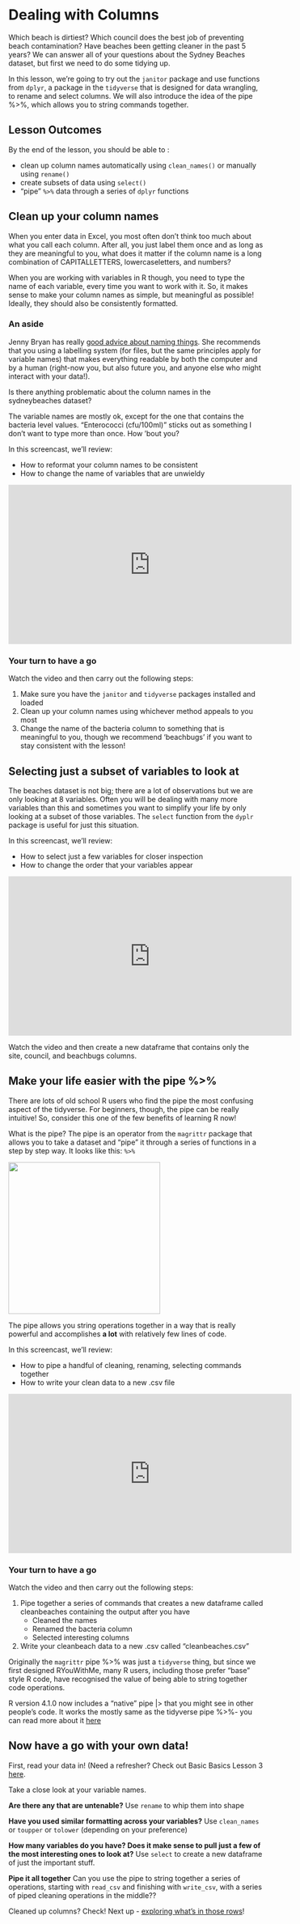 # Dealing with Columns {#sec-ciu-1}

Which beach is dirtiest? Which council does the best job of preventing beach contamination? Have beaches been getting cleaner in the past 5 years? We can answer all of your questions about the Sydney Beaches dataset, but first we need to do some tidying up.

In this lesson, we’re going to try out the `janitor` package and use functions from `dplyr`, a package in the `tidyverse` that is designed for data wrangling, to rename and select columns. We will also introduce the idea of the pipe %\>%, which allows you to string commands together.

## Lesson Outcomes

By the end of the lesson, you should be able to :

-   clean up column names automatically using `clean_names()` or manually using `rename()`
-   create subsets of data using `select()`
-   “pipe” `%>%` data through a series of `dplyr` functions

## Clean up your column names

When you enter data in Excel, you most often don’t think too much about what you call each column. After all, you just label them once and as long as they are meaningful to you, what does it matter if the column name is a long combination of CAPITALLETTERS, lowercaseletters, and numbers?

When you are working with variables in R though, you need to type the name of each variable, every time you want to work with it. So, it makes sense to make your column names as simple, but meaningful as possible! Ideally, they should also be consistently formatted.

### An aside

Jenny Bryan has really [good advice about naming things](https://speakerdeck.com/jennybc/how-to-name-files?slide=27). She recommends that you using a labelling system (for files, but the same principles apply for variable names) that makes everything readable by both the computer and by a human (right-now you, but also future you, and anyone else who might interact with your data!).

Is there anything problematic about the column names in the sydneybeaches dataset?

The variable names are mostly ok, except for the one that contains the bacteria level values. "Enterococci (cfu/100ml)" sticks out as something I don’t want to type more than once. How 'bout you?

In this screencast, we’ll review:

-   How to reformat your column names to be consistent
-   How to change the name of variables that are unwieldy

<iframe width="560" height="315" src="https://www.youtube.com/embed/Y9a6zFBGWUc" frameborder="0" allow="accelerometer; autoplay; encrypted-media; gyroscope; picture-in-picture" allowfullscreen>

</iframe>

### Your turn to have a go {.unnumbered}

Watch the video and then carry out the following steps:

1.  Make sure you have the `janitor` and `tidyverse` packages installed and loaded\
2.  Clean up your column names using whichever method appeals to you most\
3.  Change the name of the bacteria column to something that is meaningful to you, though we recommend ‘beachbugs’ if you want to stay consistent with the lesson!

## Selecting just a subset of variables to look at

The beaches dataset is not big; there are a lot of observations but we are only looking at 8 variables. Often you will be dealing with many more variables than this and sometimes you want to simplify your life by only looking at a subset of those variables. The `select` function from the `dyplr` package is useful for just this situation.

In this screencast, we’ll review:

-   How to select just a few variables for closer inspection
-   How to change the order that your variables appear

<iframe width="560" height="315" src="https://www.youtube.com/embed/ht_fwLpciZ0" frameborder="0" allow="accelerometer; autoplay; encrypted-media; gyroscope; picture-in-picture" allowfullscreen>

</iframe>

Watch the video and then create a new dataframe that contains only the site, council, and beachbugs columns.

## Make your life easier with the pipe %\>%

There are lots of old school R users who find the pipe the most confusing aspect of the tidyverse. For beginners, though, the pipe can be really intuitive! So, consider this one of the few benefits of learning R now!

What is the pipe? The pipe is an operator from the `magrittr` package that allows you to take a dataset and “pipe” it through a series of functions in a step by step way. It looks like this: `%>%`

![](/courses/img/clean1-pipe.png){width="300"}

The pipe allows you string operations together in a way that is really powerful and accomplishes **a lot** with relatively few lines of code.

In this screencast, we’ll review:

-   How to pipe a handful of cleaning, renaming, selecting commands together
-   How to write your clean data to a new .csv file

<iframe width="560" height="315" src="https://www.youtube.com/embed/UXqJM0Ht8Go" frameborder="0" allow="accelerometer; autoplay; encrypted-media; gyroscope; picture-in-picture" allowfullscreen>

</iframe>

### Your turn to have a go {.unnumbered}

Watch the video and then carry out the following steps:

1.  Pipe together a series of commands that creates a new dataframe called cleanbeaches containing the output after you have
    -   Cleaned the names\
    -   Renamed the bacteria column\
    -   Selected interesting columns\
2.  Write your cleanbeach data to a new .csv called “cleanbeaches.csv”

::: callout-note
Originally the `magrittr` pipe %\>% was just a `tidyverse` thing, but since we first designed RYouWithMe, many R users, including those prefer "base" style R code, have recognised the value of being able to string together code operations.

R version 4.1.0 now includes a "native" pipe \|\> that you might see in other people's code. It works the mostly same as the tidyverse pipe %\>%- you can read more about it [here](https://www.tidyverse.org/blog/2023/04/base-vs-magrittr-pipe/)
:::

## Now have a go with your own data!

First, read your data in! (Need a refresher? Check out Basic Basics Lesson 3 [here](01-BasicBasics-3.qmd).

Take a close look at your variable names.

**Are there any that are untenable?** Use `rename` to whip them into shape

**Have you used similar formatting across your variables?** Use `clean_names` or `toupper` or `tolower` (depending on your preference)

**How many variables do you have? Does it make sense to pull just a few of the most interesting ones to look at?** Use `select` to create a new dataframe of just the important stuff.

**Pipe it all together** Can you use the pipe to string together a series of operations, starting with `read_csv` and finishing with `write_csv`, with a series of piped cleaning operations in the middle??

Cleaned up columns? Check! Next up - [exploring what's in those rows](02-CleanItUp-2.qmd)!
